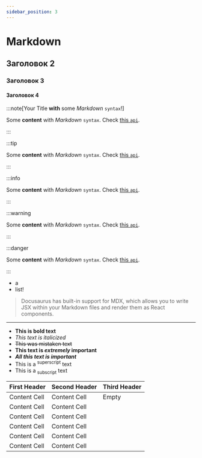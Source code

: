 ```yaml
---
sidebar_position: 3
---
```


# Markdown

## Заголовок 2

### Заголовок 3

#### Заголовок 4

:::note[Your Title **with** some _Markdown_ `syntax`!]

Some **content** with _Markdown_ `syntax`. Check [this `api`](#).

:::

:::tip

Some **content** with _Markdown_ `syntax`. Check [this `api`](#).

:::

:::info

Some **content** with _Markdown_ `syntax`. Check [this `api`](#).

:::

:::warning

Some **content** with _Markdown_ `syntax`. Check [this `api`](#).

:::

:::danger

Some **content** with _Markdown_ `syntax`. Check [this `api`](#).

:::

- a
- list!

> Docusaurus has built-in support for MDX, which allows you to write JSX within your Markdown files and render them as React components.

---

- **This is bold text**
- _This text is italicized_
- ~~This was mistaken text~~
- **This text is _extremely_ important**
- **_All this text is important_**
- This is a <sup>superscript</sup> text
- This is a <sub>subscript</sub> text

| First Header | Second Header | Third Header |
| ------------ | ------------- | ------------ |
| Content Cell | Content Cell  | Empty        |
| Content Cell | Content Cell  |              |
| Content Cell | Content Cell  |              |
| Content Cell | Content Cell  |              |
| Content Cell | Content Cell  |              |
| Content Cell | Content Cell  |              |
